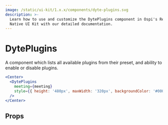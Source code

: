 ```yaml
---
image: /static/ui-kit/1.x.x/components/dyte-plugins.svg
description: >-
  Learn how to use and customize the DytePlugins component in Ospi's React
  Native UI Kit with our detailed documentation.
---
```


# DytePlugins

A component which lists all available plugins from their preset, and ability to
enable or disable plugins.

```jsx
<Center>
  <DytePlugins
    meeting={meeting}
    style={{ height: '480px', maxWidth: '320px', backgroundColor: '#000' }}
  />
</Center>
```

## Props

<PropsTable of="dyte-plugins" />

<head>
  <title>React Native UI Kit DytePlugins</title>
</head>
